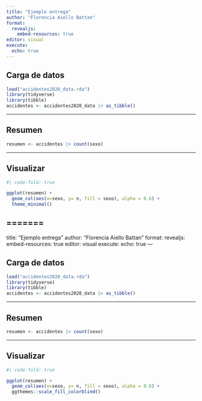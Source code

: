 ---
title: "Ejemplo entrega"
author: "Florencia Aiello Battan"
format: 
  revealjs:
    embed-resources: true
editor: visual
execute: 
  echo: true
---

## Carga de datos

```{r}
load("accidentes2020_data.rda")
library(tidyverse)
library(tibble)
accidentes <- accidentes2020_data |> as_tibble()

```

------------------------------------------------------------------------

## Resumen

```{r}
resumen <- accidentes |> count(sexo)
```

------------------------------------------------------------------------

## Visualizar

```{r}
#| code-fold: true

ggplot(resumen) + 
  geom_col(aes(x=sexo, y= n, fill = sexo), alpha = 0.6) + 
  theme_minimal()
```
=======
---
title: "Ejemplo entrega"
author: "Florencia Aiello Battan"
format: 
  revealjs:
    embed-resources: true
editor: visual
execute: 
  echo: true
---

## Carga de datos

```{r}
load("accidentes2020_data.rda")
library(tidyverse)
library(tibble)
accidentes <- accidentes2020_data |> as_tibble()

```

------------------------------------------------------------------------

## Resumen

```{r}
resumen <- accidentes |> count(sexo)
```

------------------------------------------------------------------------

## Visualizar

```{r}
#| code-fold: true

ggplot(resumen) + 
  geom_col(aes(x=sexo, y= n, fill = sexo), alpha = 0.6) + 
  ggthemes::scale_fill_colorblind()
```
